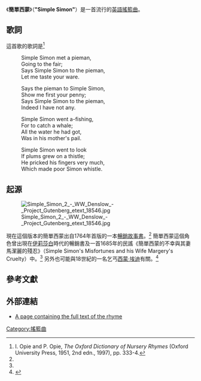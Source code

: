 {{Infobox song
| name          = 簡單西蒙
| original_name = Simple Simon
| language      = en
| cover         = Simple Simon 1 - WW Denslow - Project Gutenberg etext 18546.jpg
| caption       = [[威廉·華萊士·鄧斯洛|威廉·華萊士·鄧斯洛]]的歌曲插圖，1901年版《[[鵝媽媽|鵝媽媽]]》
| type          = nursery
| written       = 英格蘭
| published     = 1764年
}}
《'''簡單西蒙'''》（'''"Simple Simon"'''）是一首流行的[[英語|英語]][[搖籃曲|搖籃曲]]。

==歌詞==
這首歌的歌詞是<ref name=Opie1997>I. Opie and P. Opie, ''The Oxford Dictionary of Nursery Rhymes'' (Oxford University Press, 1951, 2nd edn., 1997), pp. 333-4.</ref>
{{MultiCol}}
:Simple Simon met a pieman,
:Going to the fair;
:Says Simple Simon to the pieman,
:Let me taste your ware.

:Says the pieman to Simple Simon,
:Show me first your penny;
:Says Simple Simon to the pieman,
:Indeed I have not any.

:Simple Simon went a-fishing,
:For to catch a whale;
:All the water he had got,
:Was in his mother's pail.

:Simple Simon went to look
:If plums grew on a thistle;
:He pricked his fingers very much,
:Which made poor Simon whistle.
{{ColBreak}}

{{EndMultiCol}}
==起源==
[[File:Simple_Simon_2_-_WW_Denslow_-_Project_Gutenberg_etext_18546.jpg|thumb]]

現在這個版本的簡單西蒙出自1764年首版的一本[[暢銷故事書|暢銷故事書]]。<ref name=Opie1997/> 簡單西蒙這個角色曾出現在[[伊莉莎白一世|伊莉莎白]]時代的暢銷書及一首1685年的民謠《簡單西蒙的不幸與其妻馬潔麗的殘忍》（Simple Simon's Misfortunes and his Wife Margery's Cruelty）中。<ref name=Opie1997/>  另外也可能與18世紀的一名乞丐[[西蒙·埃迪|西蒙·埃迪]]有關。<ref>{{citation |title=Old and New London: Westminster and the western suburbs Volume 3 of Old and New London: A Narrative of Its History, Its People, and Its Places, Old and New London |author=Walter Thornbury, Edward Walford |publisher=Cassell, Petter, & Galpin |year=1880 |page=207}}</ref>

==參考文獻==
{{reflist}}

==外部連結==
*[http://ingeb.org/songs/simplesi.html A page containing the full text of the rhyme]

[[Category:搖籃曲|Category:搖籃曲]]